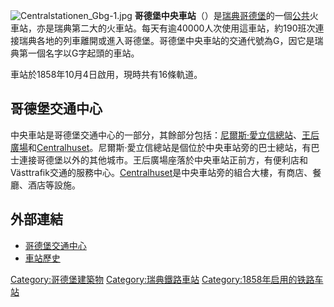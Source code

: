 {{NoteTA|G1=Railway}}
{{Infobox Station
|BoxWidth = 302px
|Title = 哥德堡中央车站
|SubTitle = 
|EngTitle = 
|EngSubTitle = Göteborgs centralstation
|linecolour = #AEAFB2
|ImageName = Centralstationen_goteborg.jpg
|ImageSize = 290px
|ImageCaption = 哥德堡中央車站
|ImagePadding = 0
|Code = 
|Operator = [[瑞典铁路公司|瑞典铁路公司]]（SJ）、<br />[[挪威国家铁路|挪威国家铁路]]
|Owned = 
|Line = {{link-sv|西主线|Västra stambanan}}等
|Place = {{SWE}}[[哥德堡|哥德堡]]
|Coord = {{coord|57|42|30.7|N|11|58|24.1|E|display=inline,title|type:landmark}}
|Style = 
|Hall Style = 
|PlatformType = 
|PlatformNumber = 16
|TrackNum = 
|Interchange = 
|ExitNumber = 
|StartDate = 1858年10月4日
|Elevation = 
|Depth = 
|Architect = 
|connection = {{link-sv|尼爾斯·愛立信總站|Nils Ericsonterminalen}}
|yearly ridership = 
|daily ridership = 
|OPENHOURS = 
|Hours = 
|Time First = 
|Time First WD = 
|Time Last WD = 
|Time First WE = 
|Time Last WE = 
|Time Last = 
|Time Night Train = 
}}
[[File:Centralstationen_Gbg-1.jpg|thumb]]
'''哥德堡中央車站'''（{{lang-sv|'''Göteborgs centralstation'''}}）是[[瑞典|瑞典]][[哥德堡|哥德堡]]的一個[[公共交通|公共]]火車站，亦是瑞典第二大的火車站。每天有逾40000人次使用這車站，約190班次連接瑞典各地的列車離開或進入哥德堡。哥德堡中央車站的交通代號為G，因它是瑞典第一個名字以G字起頭的車站。

車站於1858年10月4日啟用，現時共有16條軌道。
== 哥德堡交通中心 ==
中央車站是哥德堡交通中心的一部分，其餘部分包括：[[尼爾斯·愛立信總站|尼爾斯·愛立信總站]]、[[王后廣場|王后廣場]]和[[Centralhuset|Centralhuset]]。尼爾斯·愛立信總站是個位於中央車站旁的巴士總站，有巴士連接哥德堡以外的其他城市。王后廣場座落於中央車站正前方，有便利店和Västtrafik交通的服務中心。[[Centralhuset|Centralhuset]]是中央車站旁的組合大樓，有商店、餐廳、酒店等設施。

== 外部連結 ==
* [http://www.resecentrumgoteborg.se/ 哥德堡交通中心]{{Wayback|url=http://www.resecentrumgoteborg.se/ |date=20120317065538 }}
* [https://web.archive.org/web/20070928171946/http://www.vartgoteborg.se/prod/sk/vargotnu.nsf/1/gamla_goteborg,centralstationen/ 車站歷史]

[[Category:哥德堡建築物|Category:哥德堡建築物]]
[[Category:瑞典鐵路車站|Category:瑞典鐵路車站]]
[[Category:1858年启用的铁路车站|Category:1858年启用的铁路车站]]